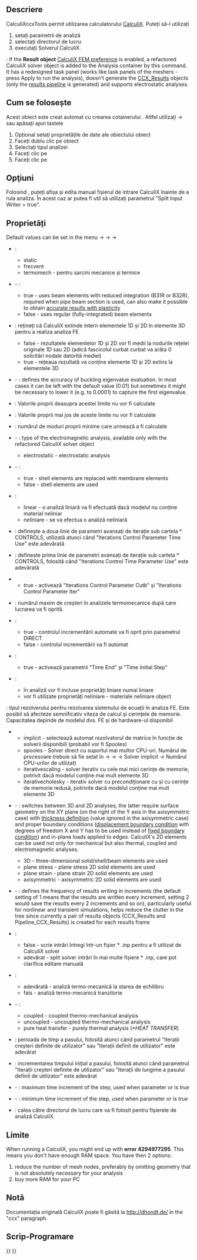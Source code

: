 <languages/>

{{Docnav
|[[FEM_FemMesh2Mesh|FEM mesh to mesh]]
|[[FEM_SolverElmer|Solver Elmer]]
|[[FEM_Workbench|FEM]]
|IconL=FEM_FemMesh2Mesh.svg
|IconR=FEM_SolverElmer.svg
|IconC=Workbench_FEM.svg
}}

<div class="mw-translate-fuzzy">
{{GuiCommand
|Name=FEM SolverCalculixCxxtools
|MenuLocation=Solve → Solver CalculiX Standard
|Workbenches=[[FEM Workbench|FEM]]
|Shortcut=
|SeeAlso=[[FEM_tutorial|FEM tutorial]]
}}
</div>

<span id="Description"></span>
==Descriere==

<div class="mw-translate-fuzzy">
CalculiXccxTools permit utilizarea calculatorului [http://dhondt.de/ CalculiX]. Puteți să-l utilizați
# setați parametrii de analiză
# selectați directorul de lucru
# executați Solverul CalculiX.
</div>

{{Version|1.1}}: If the '''Result object''' [[FEM_Preferences#CalculiX|CalculiX FEM preference]] is enabled, a refactored CalculiX solver object is added to the Analysis container by this command. It has a redesigned task panel (works like task panels of the meshers - press Apply to run the analysis), doesn't generate the [[FEM_ResultShow|CCX_Results]] objects (only the [[FEM_PostPipelineFromResult|results pipeline]] is generated) and supports electrostatic analyses.

<span id="Usage"></span>
<div class="mw-translate-fuzzy">
== Cum se folosește ==
</div>

<div class="mw-translate-fuzzy">
Acest obiect este creat automat cu crearea cotainerului {{KEY|[[Image: FEM_Analysis.svg | 24px]] [[FEM_Analysis|Container de analiză]]}}. Altfel utilizați {{KEY|Solve}} → {{KEY|Solver CalculiX Standard}} sau apăsați {{KEY|S}} apoi tastele {{KEY|X}}
# Opțional setați proprietățile de date ale obiectului {{KEY|[[Image: FEM_SolverCalculixCxxtools.svg | 24px]] CalculiXccxTools}} obiect
# Faceți dublu clic pe {{KEY|[[Image: FEM_SolverCalculixCxxtools.svg|24px]] CalculiXccxTools}} obiect
# Selectați tipul analizei
# Faceți clic pe {{KEY|Write .inp file}}
# Faceți clic pe {{KEY|Run CalculiX}}
</div>

<span id="Options"></span>
== Opţiuni ==

<div class="mw-translate-fuzzy">
Folosind {{KEY | Edit .inp file}}, puteți afișa și edita manual fișierul de intrare CalculiX înainte de a rula analiza. În acest caz ar putea fi util să utilizați parametrul "Split Input Writer = true".
</div>

<span id="Properties"></span>
==Proprietăți==

<div class="mw-translate-fuzzy">
Default values can be set in the menu {{KEY|Edit}} → {{KEY|Preferences}} → {{KEY|FEM}} → {{KEY|CalculiX}}
</div>

<div class="mw-translate-fuzzy">
* {{PropertyData|Analysis Type}}:
** static
** frecvent
** termomech - pentru sarcini mecanice și termice
</div>

* {{PropertyData|Beam Reduced Integration}} - {{Version|1.0}}:
** true - uses beam elements with reduced integration (B31R or B32R), required when pipe beam section is used, can also make it possible to obtain [https://forum.freecad.org/viewtopic.php?t=61233 accurate results with plasticity]
** false - uses regular (fully-integrated) beam elements

<div class="mw-translate-fuzzy">
* {{PropertyData|Beam Shell Result Output 3D}}: rețineți că CalculiX extinde intern elementele 1D și 2D în elemente 3D pentru a realiza analiza FE
** false - rezultatele elementelor 1D și 2D vor fi medii la nodurile rețelei originale 1D sau 2D (adică fascicolul curbat curbat va arăta 0 solicitări nodale datorită mediei)
** true - rețeaua rezultată va conține elemente 1D și 2D extins la elementele 3D
</div>

* {{PropertyData|Buckling Accuracy}} - {{Version|1.1}}: defines the accuracy of buckling eigenvalue evaluation. In most cases it can be left with the default value (0.01) but sometimes it might be necessary to lower it (e.g. to 0.0001) to capture the first eigenvalue.

<div class="mw-translate-fuzzy">
* {{PropertyData|Eigenmode High Limit}}: Valorile proprii deasupra acestei limite nu vor fi calculate
</div>

* {{PropertyData|Eigenmode Low Limit}}: Valorile proprii mai jos de aceste limite nu vor fi calculate

* {{PropertyData|Eigenmodes Count}}: numărul de moduri proprii minime care urmează a fi calculate

* {{PropertyData|Electromagnetic Mode}} - {{Version|1.0}}: type of the electromagnetic analysis, available only with the refactored CalculiX solver object
** electrostatic - electrostatic analysis

* {{PropertyData|Exclude Bending Stiffness}} - {{Version|1.1}}:
** true - shell elements are replaced with membrane elements
** false - shell elements are used

<div class="mw-translate-fuzzy">
* {{PropertyData|Geometric Nonlinearity}}:
** linear - o analiză liniară va fi efectuată dacă modelul nu conține material neliniar
** neliniare - se va efectua o analiză neliniară
</div>

<div class="mw-translate-fuzzy">
* {{PropertyData|Iterations Control parameter Cutb}}: definește a doua linie de parametri avansați de iterație sub cartela * CONTROLS, utilizată atunci când "Iterations Control Parameter Time Use" este adevărată
</div>

<div class="mw-translate-fuzzy">
* {{PropertyData|Iterations Control Parameter Iter}}: definește prima linie de parametri avansați de iterație sub cartela * CONTROLS, folosită când "Iterations Control Time Parameter Use" este adevărată
</div>

<div class="mw-translate-fuzzy">
* {{PropertyData|Iterations Control Parameter Time Use}}
** true - activează "Iterations Control Parameter Cutb" și "Iterations Control Parameter Iter"
</div>

<div class="mw-translate-fuzzy">
* {{PropertyData|Iterations Thermo Mech Maximum}}: numărul maxim de creșteri în analizele termomecanice după care lucrarea va fi oprită.
</div>

<div class="mw-translate-fuzzy">
* {{PropertyData|Iterations User Defined Incrementations}}:
** true - controlul incrementării automate va fi oprit prin parametrul DIRECT
** false - controlul incrementării va fi automat
</div>

<div class="mw-translate-fuzzy">
* {{PropertyData|Iterations User Defined Time Step Length}}:
** true - activează parametrii "Time End" și "Time Initial Step"
</div>

<div class="mw-translate-fuzzy">
* {{PropertyData|Material Nonlinearity}}:
** în analiză vor fi incluse proprietăți liniare numai liniare
** vor fi utilizate proprietăți neliniare - materiale neliniare {{KEY|[[Image:FEM_MaterialMechanicalNonlinear.png|24px]] '''[[FEM_MaterialMechanicalNonlinear|Nonlinear mechanical material]]'''}} object
</div>

<div class="mw-translate-fuzzy">
{{PropertyData | Matrix Solver Type}}: tipul rezolverului pentru rezolvarea sistemului de ecuații în analiza FE. Este posibil să afecteze semnificativ viteza de calcul și cerințele de memorie. Capacitatea depinde de modelul dvs. FE și de hardware-ul disponibil
** implicit - selectează automat rezolvatorul de matrice în funcție de solverii disponibili (probabil vor fi Spooles)
** spooles - Solver direct cu suportul mai multor CPU-uri. Numărul de procesoare trebuie să fie setat în {{KEY | Edit}} → {{KEY | Preferences}} → {{KEY | FEM}} → {{KEY | CalculiX}} Solver implicit → Numărul CPU-urilor de utilizat)
** iterativescaling - solver iterativ cu cele mai mici cerințe de memorie, potrivit dacă modelul conține mai mult elemente 3D
** iterativecholesky - iterativ solver cu precondiționare cu și cu cerințe de memorie redusă, potrivite dacă modelul conține mai mult elemente 3D
</div>

* {{PropertyData|Model Space}} - {{Version|1.0}}: switches between 3D and 2D analyses, the latter require surface geometry on the XY plane (on the right of the Y axis in the axisymmetric case) with [[FEM_ElementGeometry2D|thickness definition]] (value ignored in the axisymmetric case) and proper boundary conditions ([[FEM_ConstraintDisplacement|displacement boundary condition]] with degrees of freedom X and Y has to be used instead of [[FEM_ConstraintFixed|fixed boundary condition]]) and in-plane loads applied to edges. CalculiX's 2D elements can be used not only for mechanical but also thermal, coupled and electromagnetic analyses.
** 3D - three-dimensional solid/shell/beam elements are used
** plane stress - plane stress 2D solid elements are used
** plane strain - plane strain 2D solid elements are used
** axisymmetric - axisymmetric 2D solid elements are used

* {{PropertyData|Output Frequency}} - {{Version|1.0}}: defines the frequency of results writing in increments (the default setting of 1 means that the results are written every increment, setting 2 would save the results every 2 increments and so on), particularly useful for nonlinear and transient simulations, helps reduce the clutter in the tree since currently a pair of results objects (CCX_Results and Pipeline_CCX_Results) is created for each results frame

<div class="mw-translate-fuzzy">
* {{PropertyData|Split Input Writer}}:
** false - scrie intrări întregi într-un fișier * .inp pentru a fi utilizat de CalculiX solver
** adevărat - split solver intrări în mai multe fișiere * .inp, care pot clarifica editare manuală
</div>

<div class="mw-translate-fuzzy">
* {{PropertyData|Thermo Mechanical Steady State}}:
** adevărată - analiză termo-mecanică la starea de echilibru
** fals - analiză termo-mecanică tranzitorie
</div>

* {{PropertyData|Thermo Mech Type}} - {{Version|1.0}}:
** coupled - coupled thermo-mechanical analysis
** uncoupled - uncoupled thermo-mechanical analysis
** pure heat transfer - purely thermal analysis (''*HEAT TRANSFER'')

<div class="mw-translate-fuzzy">
* {{PropertyData|Time End}}: perioada de timp a pasului, folosită atunci când parametrul "Iterații creșteri definite de utilizator" sau "Iterații definit de utilizator" este adevărat
</div>

<div class="mw-translate-fuzzy">
* {{PropertyData|Time Initial Step}}: incrementarea timpului inițial a pasului, folosită atunci când parametrul "Iterații creșteri definite de utilizator" sau "Iterații de lungime a pasului definit de utilizator" este adevărat
</div>

* {{PropertyData|Time Maximum Step}} - {{Version|1.0}}: maximum time increment of the step, used when parameter {{PropertyData|Iterations User Defined Incrementations}} or {{PropertyData|Iterations User Defined Time Step Length}} is ''true''

* {{PropertyData|Time Minimum Step}} - {{Version|1.0}}: minimum time increment of the step, used when parameter {{PropertyData|Iterations User Defined Incrementations}} or {{PropertyData|Iterations User Defined Time Step Length}} is ''true''

* {{PropertyData|Working Dir}}: calea către directorul de lucru care va fi folosit pentru fișierele de analiză CalculiX.

<span id="Limitations"></span>
==Limite==

When running a CalculiX, you might end up with '''error 4294977295'''. This means you don't have enough RAM space. You have then 2 options:
# reduce the number of mesh nodes, preferably by omitting geometry that is not absolutely necessary for your analysis
# buy more RAM for your PC

<span id="Notes"></span>
==Notă==

Documentația originală CalculiX poate fi găsită la http://dhondt.de/ in the "ccx" paragraph.

<span id="Scripting"></span>
== Scrip-Programare ==


{{Docnav
|[[FEM_FemMesh2Mesh|FEM mesh to mesh]]
|[[FEM_SolverElmer|Solver Elmer]]
|[[FEM_Workbench|FEM]]
|IconL=FEM_FemMesh2Mesh.svg
|IconR=FEM_SolverElmer.svg
|IconC=Workbench_FEM.svg
}}

{{FEM Tools navi{{#translation:}}}}
{{Userdocnavi{{#translation:}}}}